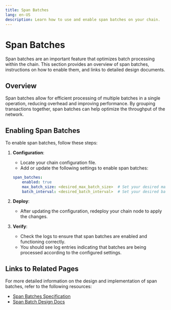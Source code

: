 ```yaml
---
title: Span Batches
lang: en-US
description: Learn how to use and enable span batches on your chain.
---
```



# Span Batches

Span batches are an important feature that optimizes batch processing within the chain. This section provides an overview of span batches, instructions on how to enable them, and links to detailed design documents.

## Overview

Span batches allow for efficient processing of multiple batches in a single operation, reducing overhead and improving performance. By grouping transactions together, span batches can help optimize the throughput of the network.

## Enabling Span Batches

To enable span batches, follow these steps:

<Steps>

1. **Configuration**:
   * Locate your chain configuration file.
   * Add or update the following settings to enable span batches:

    ```yaml
    span_batches:
        enabled: true
        max_batch_size: <desired_max_batch_size>  # Set your desired maximum batch size
        batch_interval: <desired_batch_interval>  # Set your desired batch interval in seconds
    ```
2. **Deploy**:

   * After updating the configuration, redeploy your chain node to apply the changes.

3. **Verify**:

   * Check the logs to ensure that span batches are enabled and functioning correctly.
   * You should see log entries indicating that batches are being processed according to the configured settings.

</Steps>

## Links to Related Pages

For more detailed information on the design and implementation of span batches, refer to the following resources:
* [Span Batches Specification](https://specs.optimism.io/protocol/delta/span-batches.html#span-batches)
* [Span Batch Design Docs](https://op-tip.notion.site/Span-Batch-Design-Docs-b85e599a47774dcdb8171cc84cab2476)

